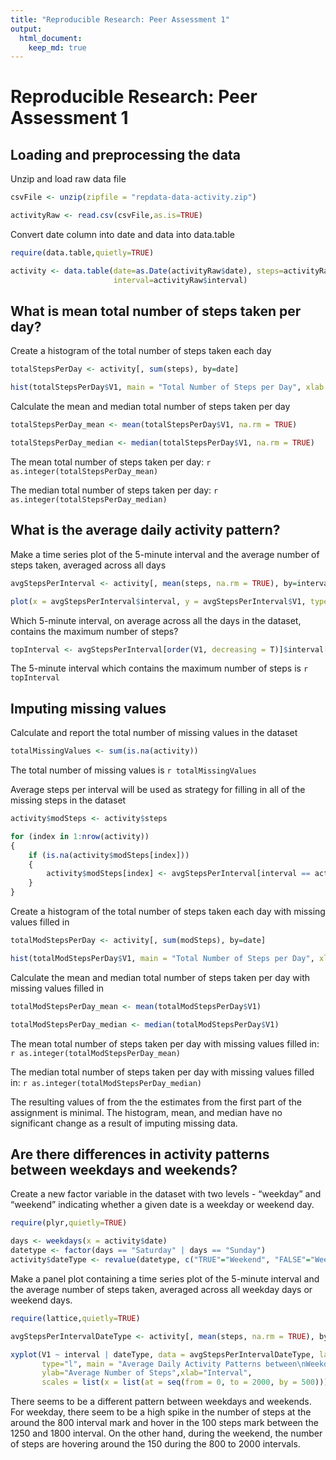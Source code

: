 ```yaml
---
title: "Reproducible Research: Peer Assessment 1"
output: 
  html_document:
    keep_md: true
---
```


# Reproducible Research: Peer Assessment 1

## Loading and preprocessing the data

Unzip and load raw data file

``` r
csvFile <- unzip(zipfile = "repdata-data-activity.zip")

activityRaw <- read.csv(csvFile,as.is=TRUE)
```

Convert date column into date and data into data.table

``` r
require(data.table,quietly=TRUE)

activity <- data.table(date=as.Date(activityRaw$date), steps=activityRaw$steps, 
                       interval=activityRaw$interval)

```

## What is mean total number of steps taken per day?

Create a histogram of the total number of steps taken each day

```r
totalStepsPerDay <- activity[, sum(steps), by=date]

hist(totalStepsPerDay$V1, main = "Total Number of Steps per Day", xlab = "Steps")

```

Calculate the mean and median total number of steps taken per day

```r
totalStepsPerDay_mean <- mean(totalStepsPerDay$V1, na.rm = TRUE)

totalStepsPerDay_median <- median(totalStepsPerDay$V1, na.rm = TRUE)
```

The mean total number of steps taken per day: `r as.integer(totalStepsPerDay_mean)`

The median total number of steps taken per day: `r as.integer(totalStepsPerDay_median)`

## What is the average daily activity pattern?

Make a time series plot of the 5-minute interval and the average number of steps taken, averaged across all days

```r
avgStepsPerInterval <- activity[, mean(steps, na.rm = TRUE), by=interval]

plot(x = avgStepsPerInterval$interval, y = avgStepsPerInterval$V1, type = "l", main = "Average Daily Activity Pattern", ylab = "Average Number of Steps", xlab = "Intervals")
```

Which 5-minute interval, on average across all the days in the dataset, contains the maximum number of steps?

```r
topInterval <- avgStepsPerInterval[order(V1, decreasing = T)]$interval[1]

```

The 5-minute interval which contains the maximum number of steps is `r topInterval`

## Imputing missing values

Calculate and report the total number of missing values in the dataset

```r
totalMissingValues <- sum(is.na(activity))
```

The total number of missing values is `r totalMissingValues`

Average steps per interval will be used as strategy for filling in all of the missing steps in the dataset

```r
activity$modSteps <- activity$steps

for (index in 1:nrow(activity))
{
    if (is.na(activity$modSteps[index]))
    {
        activity$modSteps[index] <- avgStepsPerInterval[interval == activity$interval[index]]$V1
    }
}

```

Create a histogram of the total number of steps taken each day with missing values filled in

```r
totalModStepsPerDay <- activity[, sum(modSteps), by=date]

hist(totalModStepsPerDay$V1, main = "Total Number of Steps per Day", xlab = "Steps")

```

Calculate the mean and median total number of steps taken per day with missing values filled in

```r
totalModStepsPerDay_mean <- mean(totalModStepsPerDay$V1)

totalModStepsPerDay_median <- median(totalModStepsPerDay$V1)
```

The mean total number of steps taken per day with missing values filled in: `r as.integer(totalModStepsPerDay_mean)`

The median total number of steps taken per day with missing values filled in: `r as.integer(totalModStepsPerDay_median)`

The resulting values of from the the estimates from the first part of the assignment is minimal. The histogram, mean, and median have no significant change as a result of imputing missing data.

## Are there differences in activity patterns between weekdays and weekends?

Create a new factor variable in the dataset with two levels - "weekday" and "weekend" indicating whether a given date is a weekday or weekend day.

```r
require(plyr,quietly=TRUE)

days <- weekdays(x = activity$date)
datetype <- factor(days == "Saturday" | days == "Sunday")
activity$dateType <- revalue(datetype, c("TRUE"="Weekend", "FALSE"="Weekday"))
```

Make a panel plot containing a time series plot of the 5-minute interval and the average number of steps taken, averaged across all weekday days or weekend days.

```r
require(lattice,quietly=TRUE)

avgStepsPerIntervalDateType <- activity[, mean(steps, na.rm = TRUE), by="interval,dateType"]

xyplot(V1 ~ interval | dateType, data = avgStepsPerIntervalDateType, layout = c(1, 2),
       type="l", main = "Average Daily Activity Patterns between\nWeekdays and Weekends", 
       ylab="Average Number of Steps",xlab="Interval",
       scales = list(x = list(at = seq(from = 0, to = 2000, by = 500))))
```

There seems to be a different pattern between weekdays and weekends. For weekday, there seem to be a high spike in the number of steps at the around the 800 interval mark and hover in the 100 steps mark between the 1250 and 1800 interval. On the other hand, during the weekend, the number of steps are hovering around the 150 during the 800 to 2000 intervals.
